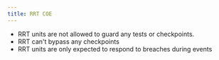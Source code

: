 ```yaml
---
title: RRT COE
---
```



- RRT units are not allowed to guard any tests or checkpoints.
- RRT can't bypass any checkpoints 
- RRT units are only expected to respond to breaches during events
